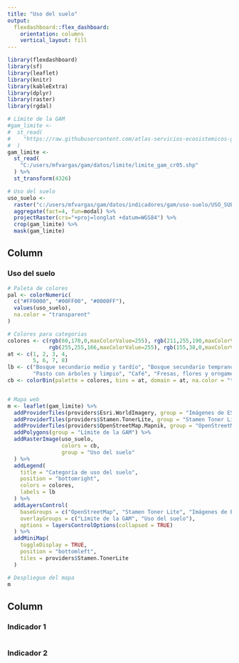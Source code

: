 ```yaml
---
title: "Uso del suelo"
output: 
  flexdashboard::flex_dashboard:
    orientation: columns
    vertical_layout: fill
---
```


```r
library(flexdashboard)
library(sf)
library(leaflet)
library(knitr)
library(kableExtra)
library(dplyr)
library(raster)
library(rgdal)

# Límite de la GAM
#gam_limite <-
#  st_read(
#    "https://raw.githubusercontent.com/atlas-servicios-ecosistemicos-gam/datos/master/limite/gam_limite.geojson"
#  )
gam_limite <-
  st_read(
    "C:/users/mfvargas/gam/datos/limite/limite_gam_cr05.shp"
  ) %>%
  st_transform(4326)

# Uso del suelo
uso_suelo <- 
  raster("c:/users/mfvargas/gam/datos/indicadores/gam/uso-suelo/USO_SUELO_GAM_01HA_WEB.IMG") %>%
  aggregate(fact=4, fun=modal) %>%
  projectRaster(crs="+proj=longlat +datum=WGS84") %>%
  crop(gam_limite) %>%
  mask(gam_limite)
```

Column {data-width=500}
-----------------------------------------------------------------------

### Uso del suelo

```r
# Paleta de colores
pal <- colorNumeric(
  c("#FF0000", "#00FF00", "#0000FF"), 
  values(uso_suelo), 
  na.color = "transparent"
)

# Colores para categorias
colores <- c(rgb(60,170,0,maxColorValue=255), rgb(211,255,190,maxColorValue=255), rgb(246,217,223,maxColorValue=255), rgb(190,190,0,maxColorValue=255), 
             rgb(255,255,166,maxColorValue=255), rgb(155,38,0,maxColorValue=255), rgb(211,23,255,maxColorValue=255), rgb(180,230,250,maxColorValue=255))
at <- c(1, 2, 3, 4, 
        5, 6, 7, 8)
lb <- c("Bosque secundario medio y tardío", "Bosque secundario temprano", "Zona urbana contínua y discontínua", "Hortalizas, raíces y tubérculos",
        "Pasto con árboles y limpio", "Café", "Fresas, flores y orngamentales", "Aguas continentales")
cb <- colorBin(palette = colores, bins = at, domain = at, na.color = "transparent")


# Mapa web
m <- leaflet(gam_limite) %>% 
  addProviderTiles(providers$Esri.WorldImagery, group = "Imágenes de ESRI") %>% 
  addProviderTiles(providers$Stamen.TonerLite, group = "Stamen Toner Lite") %>%
  addProviderTiles(providers$OpenStreetMap.Mapnik, group = "OpenStreetMap") %>%
  addPolygons(group = "Límite de la GAM") %>%
  addRasterImage(uso_suelo, 
                 colors = cb, 
                 group = "Uso del suelo"
  ) %>%  
  addLegend(
    title = "Categoría de uso del suelo", 
    position = "bottomright",
    colors = colores, 
    labels = lb
  ) %>%  
  addLayersControl(
    baseGroups = c("OpenStreetMap", "Stamen Toner Lite", "Imágenes de ESRI"),
    overlayGroups = c("Límite de la GAM", "Uso del suelo"),
    options = layersControlOptions(collapsed = TRUE)    
  ) %>%  
  addMiniMap(
    toggleDisplay = TRUE,
    position = "bottomleft",
    tiles = providers$Stamen.TonerLite
  )

# Despliegue del mapa
m
```

Column {data-width=500}
-------------------------------------
### Indicador 1
```r
```

### Indicador 2
```r
```


